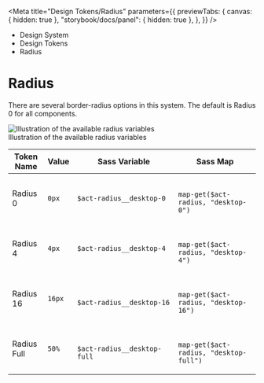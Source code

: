 
<Meta
	title="Design Tokens/Radius"
	parameters={{
		previewTabs: {
			canvas: { hidden: true },
			"storybook/docs/panel": { hidden: true },
		},
	}}
/>

<div className="act-docs-container">
	<Masthead />
	<div className="act-flex act-flex-light-purple">
		<div className="act-flex__container act-flex__container-padding-trim">
			<div className="act-flex__grid">
				<div className="act-flex__row">
					<div className="act-col act-col-sm-12">
						<div className="act-box">
							<div className="act-breadcrumbs">
								<ul className="act-breadcrumbs__container">
									<li className="act-breadcrumbs__crumb act-h6">
										<LinkTo
											className="act-breadcrumbs__crumb__link"
											kind="system-introduction--page"
										>
											Design System <i className="fa-solid fa-angle-right"></i>
										</LinkTo>
									</li>
									<li className="act-breadcrumbs__crumb act-h6">
										<LinkTo
											className="act-breadcrumbs__crumb__link"
											kind="design-tokens-overview--page"
										>
											Design Tokens <i className="fa-solid fa-angle-right"></i>
										</LinkTo>
									</li>
									<li className="act-breadcrumbs__crumb act-h6">
										<LinkTo
											className="act-breadcrumbs__crumb__link"
											kind="design-tokens-radius--page"
										>
											Radius <i className="fa-solid fa-angle-right"></i>
										</LinkTo>
									</li>
								</ul>
							</div>
							<h1>Radius</h1>
						</div>
					</div>
				</div>
			</div>
		</div>
	</div>
	<div className="act-flex">
		<div className="act-flex__container">
			<div className="act-flex__grid">
				<div className="act-flex__row">
					<div className="act-col act-col-sm-12">
						<div className="act-box">
							<p>
								There are several border-radius options in this system. The
								default is Radius 0 for all components.
							</p>
							<div className="act-img">
								<img
									src="/images/2-design-tokens-radius-1.png"
									alt="Illustration of the available radius variables"
								/>
								<div className="act-img__description act-p-small">
									<i class="fa-solid fa-circle-info"></i> Illustration of the available
									radius variables
								</div>
							</div>
							<div className="act-table-container">
								<table className="act-table">
									<thead>
										<tr>
											<th>Token Name</th>
											<th>Value</th>
											<th>Sass Variable</th>
											<th>Sass Map</th>
										</tr>
									</thead>
									<tbody>
										<tr>
											<td>Radius 0</td>
											<td>
												<code>0px</code>
											</td>
											<td>
												<code className="sass-var">$act-radius__desktop-0</code>
											</td>
											<td>
												<code className="sass-var">
													map-get($act-radius, "desktop-0")
												</code>
											</td>
										</tr>
										<tr>
											<td>Radius 4</td>
											<td>
												<code>4px</code>
											</td>
											<td>
												<code className="sass-var">$act-radius__desktop-4</code>
											</td>
											<td>
												<code className="sass-var">
													map-get($act-radius, "desktop-4")
												</code>
											</td>
										</tr>
										<tr>
											<td>Radius 16</td>
											<td>
												<code>16px</code>
											</td>
											<td>
												<code className="sass-var">
													$act-radius__desktop-16
												</code>
											</td>
											<td>
												<code className="sass-var">
													map-get($act-radius, "desktop-16")
												</code>
											</td>
										</tr>
										<tr>
											<td>Radius Full</td>
											<td>
												<code>50%</code>
											</td>
											<td>
												<code className="sass-var">
													$act-radius__desktop-full
												</code>
											</td>
											<td>
												<code className="sass-var">
													map-get($act-radius, "desktop-full")
												</code>
											</td>
										</tr>
									</tbody>
								</table>
							</div>
						</div>
					</div>
				</div>
			</div>
		</div>
	</div>
	<AoC />
	<Footer />
</div>
